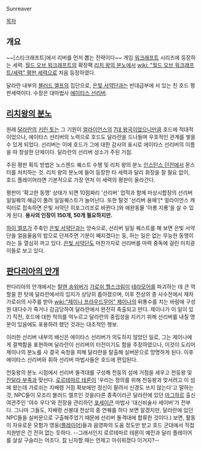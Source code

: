 Sunreaver

[[목차]]
== 개요 ==
~~[스타크래프트]에서 리버를 먼저 뽑는 전략이다~~ 게임 [[워크래프트]] 시리즈에 등장하는 세력. [[월드 오브 워크래프트]]의 확장팩 [[리치 왕의 분노]]에서 [[wiki: "월드 오브 워크래프트/세력" 평판 세력]]으로 처음 등장하였다.

달라란 내부의 [[블러드 엘프]]의 집단으로, [[은빛 서약단]]과는 반대급부에 서 있는 친 호드 평판세력이다. 수장은 대마법사 [[에이타스 선리버]].

== [[리치왕의 분노]] ==
원래 [[달라란]]의 [[키린 토]]는 그 기원이 [[얼라이언스]]의 [[7대 왕국]]이었으니만큼 호드에 적대적이었으나, 에이타스 선리버의 노력으로 호드도 달라란을 드나들며 우호적인 관계를 쌓을 수 있게 되었다. 선리버는 이에 호드가 그에 대한 감사의 표시로 에이타스 선리버의 이름을 따 창설한 단체이다. 달라란의 선리버 성소가 주된 거점.

주된 평판 획득 방법은 노스렌드 퀘스트 수행 및 리치 왕의 분노 [[인스턴스 던전]]에서 몬스터를 처치하는 것. 리치 왕의 분노에 들어 등장한 타 세력과 달리 휘장을 찰 필요 없이, 호드 플레이어라면 기본적으로 가장 먼저 이 세력의 평판이 올라간다.

평판이 '확고한 동맹' 상태가 되면 10점짜리 '선리버' 업적과 함께 마상시합장의 선리버 일일퀘의 해금이 풀려 일일퀘스트가 늘어난다. 또한 탈것 '선리버 용매'[* 얼라이언스 캐릭터로 접속하면 은빛 서약단 히포그리프로 바뀐다.]와 애완동물 '아롱 지룡'을 살 수 있게 된다. '''용사의 인장이 150개, 50개 필요하지만.'''

[[하이 엘프]]가 주축인 [[은빛 서약단]]과는 앙숙으로, 선리버 일일 퀘스트를 해 보면 은빛 서약단을 얼음울음의 밥으로 던져주면 기분이 째지겠다는 둥, 하는 일은 없는 무능한 동맹이라는 둥 열심히 까고 있다. [[은빛 서약단]]도 마찬가지로 선리버를 마력 중독에 걸린 미치광이들로 보고 있다.

== [[판다리아의 안개]] ==
판다리아의 안개에서는 [[탈렌 송위버]]가 [[가로쉬 헬스크림]]이 [[테라모어]]를 파괴하는 데 큰 역할을 한 탓에 달라란에서의 입지가 상당히 좁아졌으며, 이후 천상의 종 사수전에서 재차 가로쉬의 사주를 받아 [[wiki:"제이나 프라우드무어" 제이나]]의 뒤통수를 치는 바람에 구성원 대다수가 죽거나 감금당하여 달라란에서 완전히 축출되고 만다. 제이나가 이 일이 있기 직전, 호드에 대한 적의를 억누르고 달라란의 중립성을 지키기 위해 선리버를 내칠 명분이 있음에도 포용하려 했던 것과는 대조적인 행보.

이러한 선리버 내부의 배신은 에이타스 선리버가 의도하지 않았던 일로, 그는 제이나에게 결백함을 표현하며 달라란이 선리버의 터전이기도 함을 주장하였으나, 이것이 도리어 제이나의 분노를 사 결국 숙청을 피해 달라란을 탈출해 실버문으로 망명하게 된다. 이후 에이타스 선리버와 휘하 선리버 마법사들은 호드에 편입된다.

천둥왕의 분노 시점에서 선리버 돌격대를 구성해 천둥의 섬에 거점을 세우고 천둥왕 및 [[잔달라 부족]]과 맞선다. [[로르테마르 테론]]이 '우리는 정의를 위해 천둥왕과 맞서려고 이 섬에 왔는데 가로쉬는 지배령 거점 확보에만 정신이 팔려서 신경도 쓰지 않는다'고 말하는 것, NPC들이 모조리 블러드 엘프인 것을(다른 종족이라곤 달라란에 있던 [[마그하르]] 출신 여관주인 '야수 우다'와 전장을 관리하던 [[포세이큰]] 마법사 '대신비술사 세이버'가 전부다. 그나마 그들도, 지배령 선봉대 천상의 종 연퀘를 하다 보면 알겠지만, 달라란에 있던 NPC들을 실버문으로 구출해주었기 때문에 선리버 돌격대에 합류한 것이다.) 보면, 활동이 자유로운 모험가 영웅([[플레이어]])들과 음영파의 도움 정도만 받고 호드 군대에서 직접 지원받은 건 전혀 없는 듯하다. --그래서인지 로르테마르 테론이 예전과 달리 플레이어를 살살 구슬리는 어조다. [[쿠엘델라|칼]] 닌자할 때는 언제고 아쉬워졌다 이거지?--

